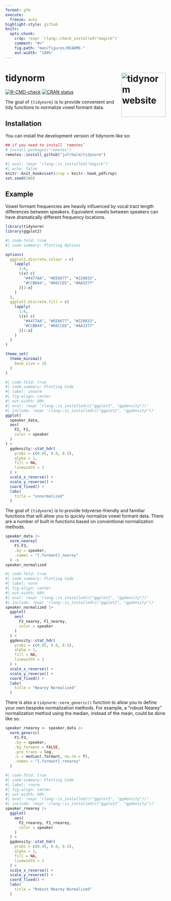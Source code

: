 ```yaml
---
format: gfm
execute:
  freeze: auto
highlight-style: github  
knitr: 
  opts_chunk: 
    crop: !expr 'rlang::check_installed("magick")'
    comment: "#>"
    fig.path: "man/figures/README-"
    out.width: "100%"
---
```


<!-- README.md is generated from README.Rmd. Please edit that file -->

# tidynorm <a href="https://jofrhwld.github.io/tidynorm/"><img src="man/figures/logo.svg" alt="tidynorm website" align="right" height="139"/></a>

<!-- badges: start -->

[![R-CMD-check](https://github.com/JoFrhwld/tidynorm/actions/workflows/R-CMD-check.yaml/badge.svg)](https://github.com/JoFrhwld/tidynorm/actions/workflows/R-CMD-check.yaml) [![CRAN status](https://www.r-pkg.org/badges/version/tidynorm)](https://CRAN.R-project.org/package=tidynorm)

<!-- badges: end -->

The goal of `{tidynorm}` is to provide convenient and tidy functions to normalize vowel formant data.

## Installation

You can install the development version of tidynorm like so:

``` r
## if you need to install `remotes`
# install.packages("remotes")
remotes::install_github("jofrhwld/tidynorm")
```

```r
#| eval: !expr 'rlang::is_installed("magick")'
#| echo: false
knitr::knit_hooks$set(crop = knitr::hook_pdfcrop)
set.seed(200)
```

## Example

Vowel formant frequencies are heavily influenced by vocal tract length differences between speakers.
Equivalent vowels between speakers can have dramatically different frequency locations.

```r
library(tidynorm)
library(ggplot2)
```

```r
#| code-fold: true
#| code-summary: Plotting Options

options(
  ggplot2.discrete.colour = c(
    lapply(
      1:6,
      \(x) c(
        "#4477AA", "#EE6677", "#228833",
        "#CCBB44", "#66CCEE", "#AA3377"
      )[1:x]
    )
  ),
  ggplot2.discrete.fill = c(
    lapply(
      1:6,
      \(x) c(
        "#4477AA", "#EE6677", "#228833",
        "#CCBB44", "#66CCEE", "#AA3377"
      )[1:x]
    )
  )
)

theme_set(
  theme_minimal(
    base_size = 16
  )
)
```

```r
#| code-fold: true
#| code-summary: Plotting Code
#| label: unnorm
#| fig-align: center
#| out-width: 80%
#| eval: !expr 'rlang::is_installed(c("ggplot2", "ggdensity"))'
#| include: !expr 'rlang::is_installed(c("ggplot2", "ggdensity"))'
ggplot(
  speaker_data,
  aes(
    F2, F1,
    color = speaker
  )
) +
  ggdensity::stat_hdr(
    probs = c(0.95, 0.8, 0.5),
    alpha = 1,
    fill = NA,
    linewidth = 1
  ) +
  scale_x_reverse() +
  scale_y_reverse() +
  coord_fixed() +
  labs(
    title = "unnormalized"
  )
```

The goal of `{tidynorm}` is to provide tidyverse-friendly and familiar functions that will allow you to quickly normalize vowel formant data.
There are a number of built in functions based on conventional normalization methods.

```r
speaker_data |>
  norm_nearey(
    F1:F3,
    .by = speaker,
    .names = "{.formant}_nearey"
  ) ->
speaker_normalized
```

```r
#| code-fold: true
#| code-summary: Plotting Code
#| label: norm
#| fig-align: center
#| out-width: 60%
#| eval: !expr 'rlang::is_installed(c("ggplot2", "ggdensity"))'
#| include: !expr 'rlang::is_installed(c("ggplot2", "ggdensity"))'
speaker_normalized |>
  ggplot(
    aes(
      F2_nearey, F1_nearey,
      color = speaker
    )
  ) +
  ggdensity::stat_hdr(
    probs = c(0.95, 0.8, 0.5),
    alpha = 1,
    fill = NA,
    linewidth = 1
  ) +
  scale_x_reverse() +
  scale_y_reverse() +
  coord_fixed() +
  labs(
    title = "Nearey Normalized"
  )
```

There is also a `tidynorm::norm_generic()` function to allow you to define your own bespoke normalization methods.
For example, a "robust Nearey" normalization method using the median, instead of the mean, could be done like so.

```r
speaker_rnearey <- speaker_data |>
  norm_generic(
    F1:F3,
    .by = speaker,
    .by_formant = FALSE,
    .pre_trans = log,
    .L = median(.formant, na.rm = T),
    .names = "{.formant}_rnearey"
  )
```

```r
#| code-fold: true
#| code-summary: Plotting Code
#| label: rnorm
#| fig-align: center
#| out-width: 60%
#| eval: !expr 'rlang::is_installed(c("ggplot2", "ggdensity"))'
#| include: !expr 'rlang::is_installed(c("ggplot2", "ggdensity"))'
speaker_rnearey |>
  ggplot(
    aes(
      F2_rnearey, F1_rnearey,
      color = speaker
    )
  ) +
  ggdensity::stat_hdr(
    probs = c(0.95, 0.8, 0.5),
    alpha = 1,
    fill = NA,
    linewidth = 1
  ) +
  scale_x_reverse() +
  scale_y_reverse() +
  coord_fixed() +
  labs(
    title = "Robust Nearey Normalized"
  )
```
